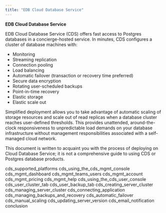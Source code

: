 ```yaml
---
title: "EDB Cloud Database Service"
---
```




**EDB Cloud Database Service**

EDB Cloud Database Service (CDS) offers fast access to Postgres databases in a concierge-hosted service. In minutes, CDS configures a cluster of database machines with:

  - Monitoring
  - Streaming replication
  - Connection pooling
  - Load balancing
  - Automatic failover (transaction or recovery time preferred)
  - Secure data encryption
  - Rotating user-scheduled backups
  - Point-in-time recovery
  - Elastic storage
  - Elastic scale out

Simplified deployment allows you to take advantage of automatic scaling of storage resources and scale out of read replicas when a database cluster reaches user-defined thresholds. This provides unattended, around-the-clock responsiveness to unpredictable load demands on your database infrastructure without management responsibilities associated with a self-managed cloud network.

This document is written to acquaint you with the process of deploying on Cloud Database Service; it is not a comprehensive guide to using CDS or Postgres database products.

<div class="toctree" data-maxdepth="3">

cds_supported_platforms cds_using_the_cds_mgmt_console cds_mgmt_dashboard cds_mgmt_teams_users cds_mgmt_account cds_mgmt_pricing cds_mgmt_help cds_using_the_cds_user_console cds_user_cluster_tab cds_user_backup_tab cds_creating_server_cluster cds_managing_server_cluster cds_connecting_application cds_managing_backups_and_recovery cds_automatic_failover cds_manual_scaling cds_updating_server_version cds_email_notification conclusion

</div>
